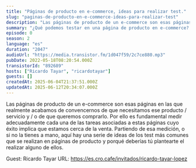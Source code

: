 ```yaml
---
title: "Páginas de producto en e-commerce, ideas para realizar test."
slug: "paginas-de-producto-en-e-commerce-ideas-para-realizar-test"
description: "Las páginas de producto de un e-commerce son esas páginas en las que realmente acabamos de convencernos de que necesitamos ese producto / servicio y / o de que queremos comprarlo. Por ello es fundamental medir adecuadamente cada una de las tareas asociadas a estas páginas cuyo éxito implica que estamos cerca de la venta. Partiendo de esa medición, o si no la tienes a mano, aquí hay una serie de ideas de los test más comunes que se realizan en páginas de producto y porqué deberías tú plantearte el realizar alguno de ellos.\n\n\n\n<!-- GUESTS START -->\nGuest: Ricardo Tayar\nURL: https://es.cro.cafe/invitados/ricardo-tayar-lopez\n<!-- GUESTS END -->"
summary: "¿Qué podemos testar en una página de producto en e-commerce? En este episodio hablamos de un conjunto de ideas y posibles test que pueden ser interesantes para experimentar y buscar mejoras."
episode: 0
season: 2
language: "es"
duration: "2047"
audioUrl: "https://media.transistor.fm/1d047f59/2c7ce880.mp3"
pubDate: 2022-05-18T08:20:54.000Z
transistorId: "892689"
hosts: ["Ricardo Tayar", "ricardotayar"]
guests: []
createdAt: 2025-06-04T21:37:51.000Z
updatedAt: 2025-06-12T20:34:07.000Z
---
```


Las páginas de producto de un e-commerce son esas páginas en las que realmente acabamos de convencernos de que necesitamos ese producto / servicio y / o de que queremos comprarlo. Por ello es fundamental medir adecuadamente cada una de las tareas asociadas a estas páginas cuyo éxito implica que estamos cerca de la venta. Partiendo de esa medición, o si no la tienes a mano, aquí hay una serie de ideas de los test más comunes que se realizan en páginas de producto y porqué deberías tú plantearte el realizar alguno de ellos.



<!-- GUESTS START -->
Guest: Ricardo Tayar
URL: https://es.cro.cafe/invitados/ricardo-tayar-lopez
<!-- GUESTS END -->
